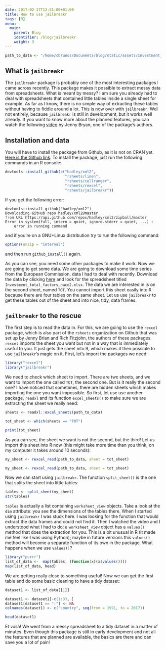 ```yaml
---
date: 2017-02-17T12:51:00+01:00
title: How to use jailbreakr
tags: [R]
menu:
  main:
    parent: Blog
    identifier: /blog/jailbreakr
    weight: 3
---
```


```r
path_to_data <- "/home/cbrunos/Documents/blog/static/assets/Investment_total_factors_nace2.xlsx"
```

## What is `jailbreakr`

The `jailbreakr` package is probably one of the most interesting packages I came across recently.
This package makes it possible to extract messy data from spreadsheets. What is meant by messy? I
am sure you already had to deal with spreadsheets that contained little tables inside a single
sheet for example. As far as I know, there is no simple way of extracting these tables without having
to fiddle around a lot. This is now over with `jailbreakr`. Well not entirely, because `jailbreakr`
is still in development, but it works well already. If you want to know more about the planned
features, you can watch the
following
[video](https://channel9.msdn.com/Events/useR-international-R-User-conference/useR2016/jailbreakr-Get-out-of-Excel-free) by
Jenny Bryan, one of the package's authors.

## Installation and data

You will have to install the package from Github, as it is not on CRAN
yet. [Here is the Github link](https://github.com/rsheets/jailbreakr). To install the package, just
run the following commands in an R console:

```r
devtools::install_github(c("hadley/xml2",
                           "rsheets/linen",
                           "rsheets/cellranger",
                           "rsheets/rexcel",
                           "rsheets/jailbreakr"))
```

If you get the following error:

```
devtools::install_github("hadley/xml2")
Downloading GitHub repo hadley/xml2@master
from URL https://api.github.com/repos/hadley/xml2/zipball/master
Error in system(full, intern = quiet, ignore.stderr = quiet, ...) :
    error in running command
```
 and if you're on a GNU+Linux distribution try to run the following command:

```r
options(unzip = "internal")
```

and then run `github_install()` again.

As you can see, you need some other packages to make it work. Now we are going to get some data. We
are going to download some time series from the European Commission, data I had to deal with
recently. Download the data by clicking [here](http://ec.europa.eu/economy_finance/db_indicators/surveys/documents/series/nace2_ecfin_1701/investment_total_nsa_nace2.zip)
and look for the spreadsheet titled `Investment_total_factors_nace2.xlsx`. The data we are interested
in is on the second sheet, named `TOT`. You cannot import this sheet easily into R because there
are four tables on the same sheet. Let us use `jailbreakr` to get these tables out of the sheet and
into nice, tidy, data frames.

## `jailbreakr` to the rescue

The first step is to read the data in. For this, we are going to use the `rexcel` package, which is
also part of the `rsheets` organization on Github that was set up by Jenny Brian and Rich Fitzjohn,
the authors of these packages. `rexcel` imports the sheet you want but not in a way that is
immediately useful to you. It just gets the sheet into R, which makes it then possible to use
`jailbreakr`'s magic on it. First, let's import the packages we need:

```r
library("rexcel")
library("jailbreakr")
```

We need to check which sheet to import. There are two sheets, and we want to import the one called
`TOT`, the second one. But is it really the second one? I have noticed that sometimes, there are
hidden sheets which makes importing the one you want impossible. So first, let use use another
package, `readxl` and its function `excel_sheets()` to make sure we are extracting the sheet we
really need:

```r
sheets <- readxl::excel_sheets(path_to_data)

tot_sheet <- which(sheets == "TOT")

print(tot_sheet)
```
As you can see, the sheet we want is not the second, but the third! Let us import this sheet into R now
(this might take more time than you think; on my computer it takes around 10 seconds):

```r
my_sheet <- rexcel_read(path_to_data, sheet = tot_sheet)
```

```r
my_sheet <- rexcel_read(path_to_data, sheet = tot_sheet)
```

Now we can start using `jailbreakr`. The function `split_sheet()` is the one that splits the sheet
into little tables:

```r
tables <- split_sheet(my_sheet)
str(tables)
```

`tables` is actually a list containing `worksheet_view` objects. Take a look at the `dim`
attribute: you see the dimensions of the tables there. When I started using `jailbreakr` I was
stuck here. I was looking for the function that would extract the data frames and could not find
it. Then I watched the video and I understood what I had to do: a `worksheet_view` object has a
`values()` method that does the extraction for you. This is a bit unusual in R (it made me feel
like I was using Python); maybe in future versions this `values()` method will become a separate
function of its own in the package. What happens when we use `values()`?

```r
library("purrr")
list_of_data <-  map(tables, (function(x)(x$values())))
map(list_of_data, head)
```

We are getting really close to something useful! Now we can get the first table and do some basic
cleaning to have a tidy dataset:

```r

dataset1 <- list_of_data[[1]]

dataset1 <- dataset1[-c(1:3), ]
dataset1[dataset1 == ":"] <- NA
colnames(dataset1) <- c("country", seq(from = 1991, to = 2017))

head(dataset1)
```

Et voilà! We went from a messy spreadsheet to a tidy dataset in a matter of minutes. Even though
this package is still in early development and not all the features that are planned are available,
the basics are there and can save you a lot of pain!
